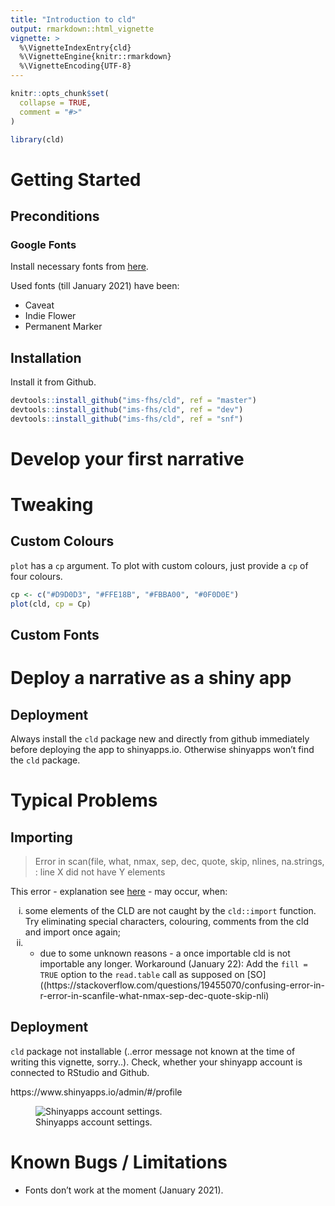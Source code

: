 ```yaml
---
title: "Introduction to cld"
output: rmarkdown::html_vignette
vignette: >
  %\VignetteIndexEntry{cld}
  %\VignetteEngine{knitr::rmarkdown}
  %\VignetteEncoding{UTF-8}
---
```


```r
knitr::opts_chunk$set(
  collapse = TRUE,
  comment = "#>"
)
```

```r
library(cld)
```

# Getting Started

## Preconditions

### Google Fonts

Install necessary fonts from [here](https://fonts.google.com/).

Used fonts (till January 2021) have been:

- Caveat
- Indie Flower
- Permanent Marker

## Installation

Install it from Github.

```r
devtools::install_github("ims-fhs/cld", ref = "master")
devtools::install_github("ims-fhs/cld", ref = "dev")
devtools::install_github("ims-fhs/cld", ref = "snf")
```


# Develop your first narrative


# Tweaking

## Custom Colours

`plot` has a `cp` argument. To plot with custom colours, just provide a `cp` of four colours.

```r
cp <- c("#D9D0D3", "#FFE18B", "#FBBA00", "#0F0D0E")
plot(cld, cp = Cp)
```


## Custom Fonts

# Deploy a narrative as a shiny app

## Deployment

Always install the `cld` package new and directly from github immediately before deploying the app to shinyapps.io. Otherwise shinyapps won't find the `cld` package.

# Typical Problems

## Importing

> Error in scan(file, what, nmax, sep, dec, quote, skip, nlines, na.strings,  : 
  line X did not have Y elements

This error - explanation see [here](https://stackoverflow.com/questions/19455070/confusing-error-in-r-error-in-scanfile-what-nmax-sep-dec-quote-skip-nli) - may occur, when:

i) some elements of the CLD are not caught by the `cld::import` function. Try eliminating special characters, colouring, comments from the cld and import once again;
ii) - due to some unknown reasons - a once importable cld is not importable any longer. Workaround (January 22): Add the `fill = TRUE` option to the `read.table` call as supposed on [SO]((https://stackoverflow.com/questions/19455070/confusing-error-in-r-error-in-scanfile-what-nmax-sep-dec-quote-skip-nli)

## Deployment

`cld` package not installable (..error message not known at the time of writing this vignette, sorry..). Check, whether your shinyapp account is connected to RStudio and Github.

https://www.shinyapps.io/admin/#/profile

![Shinyapps account settings.](220105_pic_shinyapps_settings.png)

# Known Bugs / Limitations

- Fonts don't work at the moment (January 2021).
